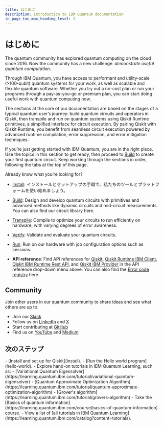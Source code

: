 ```yaml
---
title: はじめに
description: Introduction to IBM Quantum documentation
in_page_toc_max_heading_level: 2
---
```


# はじめに

The quantum community has explored quantum computing on the cloud since 2016.  Now the community has a new challenge: _demonstrate useful quantum computation_. 

Through IBM Quantum, you have access to performant and utility-scale (>100-qubit) quantum systems for your work, as well as scalable and flexible quantum software. Whether you try out a no-cost plan or run your programs through a pay-as-you-go or premium plan, you can start doing useful work with quantum computing now.

The sections at the core of our documentation are based on the stages of a typical quantum user’s journey: build quantum circuits and operators in Qiskit, then transpile and run on quantum systems using Qiskit Runtime primitives, a simplified interface for circuit execution. By pairing Qiskit with Qiskit Runtime, you benefit from seamless circuit execution powered by advanced runtime compilation, error suppression, and error mitigation techniques. 

If you’re just getting started with IBM Quantum, you are in the right place. Use the topics in this section to get ready, then proceed to [Build](../build) to create your first quantum circuit. Keep working through the sections in order, following the tabs at the top of this page.

Already know what you’re looking for?

-   [Install](install): インストールとセットアップの手順で、私たちのツールとプラットフォームを使い始めましょう。

-   [Build](../build): Design and develop quantum circuits with primitives and advanced methods like dynamic circuits and mid-circuit measurements. You can also find our circuit library here.

-   [Transpile](../transpile): Compile to optimize your circuits to run efficiently on hardware, with varying degrees of error awareness.

-   [Verify](../verify): Validate and evaluate your quantum circuits.

-   [Run](../run): Run on our hardware with job configuration options such as sessions.

-   **API reference**: Find API references for [Qiskit](/api/qiskit), [Qiskit Runtime IBM Client](/api/qiskit-ibm-runtime), [Qiskit IBM Runtime Rest API](/api/runtime/tags/programs), and [Qiskit IBM Provider](/api/qiskit-ibm-provider) in the API reference drop-down menu above. You can also find the [Error code registry](../errors) here.

## Community

Join other users in our quantum community to share ideas and see what others are up to.

-   Join our [Slack](https://ibm.co/joinqiskitslack)
-   Follow us on [LinkedIn](https://www.linkedin.com/showcase/ibm-quantum/) and [X](https://x.com/qiskit)
-   Start contributing at [GitHub](https://github.com/qiskit)
-   Find us on [YouTube](https://www.youtube.com/qiskit) and [Medium](https://medium.com/qiskit)

## 次のステップ

<Admonition type="tip" title="Recommendations">
    - [Install and set up for Qiskit](install).
    - [Run the Hello world program](hello-world).
    - Explore hand-on tutorials in IBM Quantum Learning, such as:
      - [Variational Quantum Eigensolver](https://learning.quantum.ibm.com/tutorial/variational-quantum-eigensolver)
      - [Quantum Approximate Optimization Algorithm](https://learning.quantum.ibm.com/tutorial/quantum-approximate-optimization-algorithm)
      - [Grover's algorithm](https://learning.quantum.ibm.com/tutorial/grovers-algorithm)
    - Take the [Basics of quantum information](https://learning.quantum.ibm.com/course/basics-of-quantum-information) course.
    - View a list of [all tutorials in IBM Quantum Learning](https://learning.quantum.ibm.com/catalog?content=tutorials).
</Admonition>

